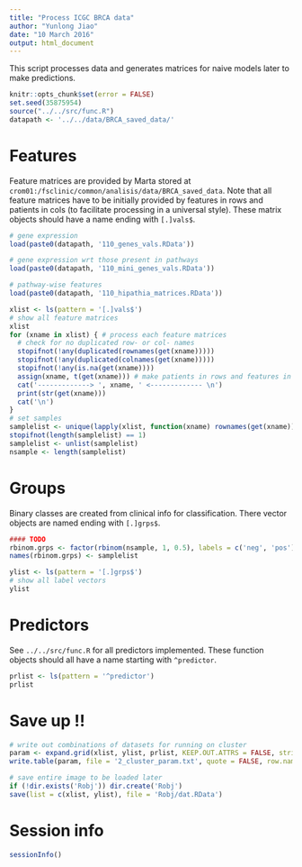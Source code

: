 ```yaml
---
title: "Process ICGC BRCA data"
author: "Yunlong Jiao"
date: "10 March 2016"
output: html_document
---
```


This script processes data and generates matrices for naive models later to make predictions.

```r
knitr::opts_chunk$set(error = FALSE)
set.seed(35875954)
source("../../src/func.R")
datapath <- '../../data/BRCA_saved_data/'
```

# Features

Feature matrices are provided by Marta stored at `crom01:/fsclinic/common/analisis/data/BRCA_saved_data`. Note that all feature matrices have to be initially provided by features in rows and patients in cols (to facilitate processing in a universal style). These matrix objects should have a name ending with `[.]vals$`.

```r
# gene expression
load(paste0(datapath, '110_genes_vals.RData'))

# gene expression wrt those present in pathways
load(paste0(datapath, '110_mini_genes_vals.RData'))

# pathway-wise features
load(paste0(datapath, '110_hipathia_matrices.RData'))

xlist <- ls(pattern = '[.]vals$')
# show all feature matrices
xlist
for (xname in xlist) { # process each feature matrices
  # check for no duplicated row- or col- names
  stopifnot(!any(duplicated(rownames(get(xname)))))
  stopifnot(!any(duplicated(colnames(get(xname)))))
  stopifnot(!any(is.na(get(xname))))
  assign(xname, t(get(xname))) # make patients in rows and features in cols
  cat('-------------> ', xname, ' <------------- \n')
  print(str(get(xname)))
  cat('\n')
}
# set samples
samplelist <- unique(lapply(xlist, function(xname) rownames(get(xname))))
stopifnot(length(samplelist) == 1)
samplelist <- unlist(samplelist)
nsample <- length(samplelist)
```

# Groups

Binary classes are created from clinical info for classification. There vector objects are named ending with `[.]grps$`.

```r
#### TODO
rbinom.grps <- factor(rbinom(nsample, 1, 0.5), labels = c('neg', 'pos'))
names(rbinom.grps) <- samplelist

ylist <- ls(pattern = '[.]grps$')
# show all label vectors
ylist
```

# Predictors

See `../../src/func.R` for all predictors implemented. These function objects should all have a name starting with `^predictor`.

```r
prlist <- ls(pattern = '^predictor')
prlist
```

# Save up !!

```r
# write out combinations of datasets for running on cluster
param <- expand.grid(xlist, ylist, prlist, KEEP.OUT.ATTRS = FALSE, stringsAsFactors = FALSE)
write.table(param, file = '2_cluster_param.txt', quote = FALSE, row.names = TRUE, col.names = FALSE)

# save entire image to be loaded later
if (!dir.exists('Robj')) dir.create('Robj')
save(list = c(xlist, ylist), file = 'Robj/dat.RData')
```

# Session info

```r
sessionInfo()
```
